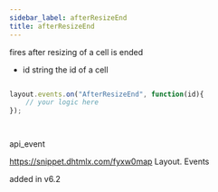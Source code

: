 ```yaml
---
sidebar_label: afterResizeEnd
title: afterResizeEnd
---
```



          


<Short>
 fires after resizing of a cell is ended


</Short>



- id		string		the id of a cell


~~~js

layout.events.on("AfterResizeEnd", function(id){
	// your logic here
});




~~~
 api_event

<Descr>



</Descr>


 https://snippet.dhtmlx.com/fyxw0map	Layout. Events


added in v6.2

